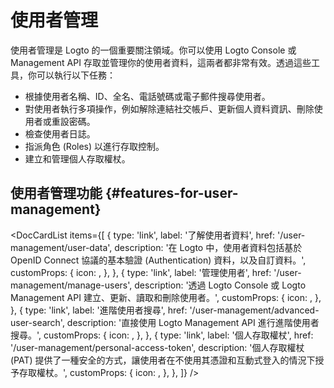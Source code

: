 
# 使用者管理

使用者管理是 Logto 的一個重要關注領域。你可以使用 Logto Console 或 Management API 存取並管理你的使用者資料，這兩者都非常有效。透過這些工具，你可以執行以下任務：

- 根據使用者名稱、ID、全名、電話號碼或電子郵件搜尋使用者。
- 對使用者執行多項操作，例如解除連結社交帳戶、更新個人資料資訊、刪除使用者或重設密碼。
- 檢查使用者日誌。
- 指派角色 (Roles) 以進行存取控制。
- 建立和管理個人存取權杖。

## 使用者管理功能 \{#features-for-user-management}

<DocCardList
  items={[
    {
      type: 'link',
      label: '了解使用者資料',
      href: '/user-management/user-data',
      description:
        '在 Logto 中，使用者資料包括基於 OpenID Connect 協議的基本驗證 (Authentication) 資料，以及自訂資料。',
      customProps: {
        icon: <DatabaseIcon />,
      },
    },
    {
      type: 'link',
      label: '管理使用者',
      href: '/user-management/manage-users',
      description: '透過 Logto Console 或 Logto Management API 建立、更新、讀取和刪除使用者。',
      customProps: {
        icon: <GearIcon />,
      },
    },
    {
      type: 'link',
      label: '進階使用者搜尋',
      href: '/user-management/advanced-user-search',
      description: '直接使用 Logto Management API 進行進階使用者搜尋。',
      customProps: {
        icon: <SearchIcon />,
      },
    },
    {
      type: 'link',
      label: '個人存取權杖',
      href: '/user-management/personal-access-token',
      description:
        '個人存取權杖 (PAT) 提供了一種安全的方式，讓使用者在不使用其憑證和互動式登入的情況下授予存取權杖。',
      customProps: {
        icon: <KeyIcon />,
      },
    },
  ]}
/>
